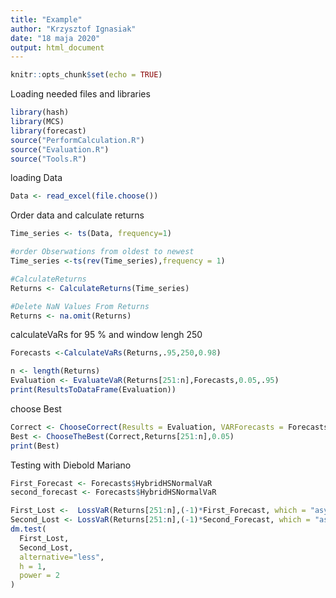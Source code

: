 ```yaml
---
title: "Example"
author: "Krzysztof Ignasiak"
date: "18 maja 2020"
output: html_document
---
```


```r
knitr::opts_chunk$set(echo = TRUE)
```

Loading needed files and libraries
```r
library(hash)
library(MCS)
library(forecast)
source("PerformCalculation.R")
source("Evaluation.R")
source("Tools.R")
```

loading Data
```r
Data <- read_excel(file.choose())
```

Order data and calculate returns
```r
Time_series <- ts(Data, frequency=1)

#order Obserwations from oldest to newest
Time_series <-ts(rev(Time_series),frequency = 1)

#CalculateReturns
Returns <- CalculateReturns(Time_series)

#Delete NaN Values From Returns
Returns <- na.omit(Returns)

```

calculateVaRs for 95 % and window lengh 250

```r
Forecasts <-CalculateVaRs(Returns,.95,250,0.98)

```

```r
n <- length(Returns)
Evaluation <- EvaluateVaR(Returns[251:n],Forecasts,0.05,.95)
print(ResultsToDataFrame(Evaluation))

```

choose Best

```r
Correct <- ChooseCorrect(Results = Evaluation, VARForecasts = Forecasts)
Best <- ChooseTheBest(Correct,Returns[251:n],0.05)
print(Best)
```

Testing with Diebold Mariano
```r
First_Forecast <- Forecasts$HybridHSNormalVaR
second_forecast <- Forecasts$HybridHSNormalVaR

First_Lost <-  LossVaR(Returns[251:n],(-1)*First_Forecast, which = "asymmetricLoss", type = "normal",tau = 0.05)
Second_Lost <- LossVaR(Returns[251:n],(-1)*Second_Forecast, which = "asymmetricLoss", type = "normal",tau = 0.05)
dm.test(
  First_Lost,
  Second_Lost,
  alternative="less",
  h = 1,
  power = 2
)

```


